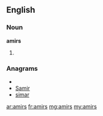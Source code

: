 ==English==

===Noun===
'''amirs'''

# {{plural of|[[amir]]}}

===Anagrams===
* {{alphagram|aimrs}}
* [[Samir#English|Samir]]
* [[simar#English|simar]]

[[ar:amirs]]
[[fr:amirs]]
[[mg:amirs]]
[[my:amirs]]